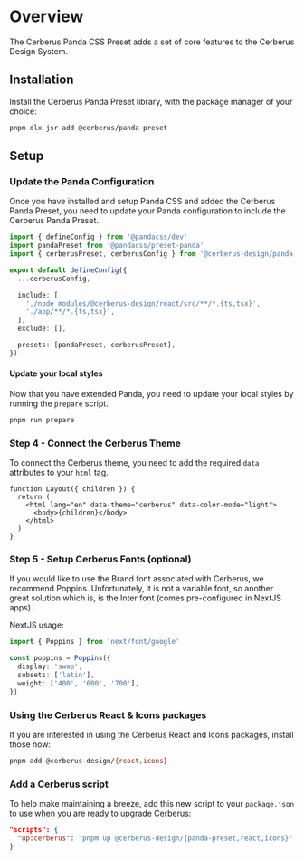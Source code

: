 
# Overview

The Cerberus Panda CSS Preset adds a set of core features to the Cerberus Design System.

## Installation

Install the Cerberus Panda Preset library, with the package manager of your choice:

```bash
pnpm dlx jsr add @cerberus/panda-preset
```

## Setup

<NoteAdmonition description="This guide assumes you are familiar with Panda CSS. If you are not, please take a moment to familiarize yourself with the framework." />

### Update the Panda Configuration

Once you have installed and setup Panda CSS and added the Cerberus Panda Preset, you need to update your Panda configuration to include the Cerberus Panda Preset.

```ts title="panda.config.ts"
import { defineConfig } from '@pandacss/dev'
import pandaPreset from '@pandacss/preset-panda'
import { cerberusPreset, cerberusConfig } from '@cerberus-design/panda-preset'

export default defineConfig({
  ...cerberusConfig,

  include: [
    './node_modules/@cerberus-design/react/src/**/*.{ts,tsx}',
    './app/**/*.{ts,tsx}',
  ],
  exclude: [],

  presets: [pandaPreset, cerberusPreset],
})

```

#### Update your local styles

Now that you have extended Panda, you need to update your local styles by running the `prepare` script.

```bash
pnpm run prepare
```

### Step 4 - Connect the Cerberus Theme

To connect the Cerberus theme, you need to add the required `data` attributes to your `html` tag.

```tsx title="app/layout.tsx" {3}
function Layout({ children }) {
  return (
    <html lang="en" data-theme="cerberus" data-color-mode="light">
      <body>{children}</body>
    </html>
  )
}
```

### Step 5 - Setup Cerberus Fonts (optional)

If you would like to use the Brand font associated with Cerberus, we recommend Poppins. Unfortunately, it is not a variable font, so another great solution which is, is the Inter font (comes pre-configured in NextJS apps).

NextJS usage:

```ts title="app/layout.tsx"
import { Poppins } from 'next/font/google'

const poppins = Poppins({
  display: 'swap',
  subsets: ['latin'],
  weight: ['400', '600', '700'],
})
```

### Using the Cerberus React & Icons packages

If you are interested in using the Cerberus React and Icons packages, install those now:

```bash
pnpm add @cerberus-design/{react,icons}
```

### Add a Cerberus script

To help make maintaining a breeze, add this new script to your `package.json` to use when you are ready to upgrade Cerberus:

```json title="package.json"
"scripts": {
  "up:cerberus": "pnpm up @cerberus-design/{panda-preset,react,icons}"
}
```

